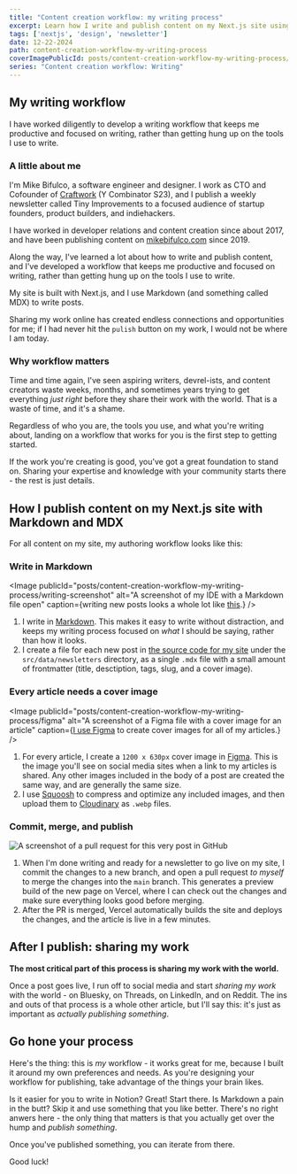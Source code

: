 ```yaml
---
title: "Content creation workflow: my writing process"
excerpt: Learn how I write and publish content on my Next.js site using Markdown and MDX, and a custom content creation workflow.
tags: ['nextjs', 'design', 'newsletter']
date: 12-22-2024
path: content-creation-workflow-my-writing-process
coverImagePublicId: posts/content-creation-workflow-my-writing-process/cover
series: "Content creation workflow: Writing"
---
```


## My writing workflow
I have worked diligently to develop a writing workflow that keeps me productive and focused on writing, rather than getting hung up on the tools I use to write.

### A little about me

I'm Mike Bifulco, a software engineer and designer. I work as CTO and Cofounder of [Craftwork](https://craftwork.com) (Y Combinator S23), and I publish a weekly newsletter called Tiny Improvements to a focused audience of startup founders, product builders, and indiehackers.

I have worked in developer relations and content creation since about 2017, and have been publishing content on [mikebifulco.com](https://mikebifulco.com) since 2019.

Along the way, I've learned a lot about how to write and publish content, and I've developed a workflow that keeps me productive and focused on writing, rather than getting hung up on the tools I use to write.

My site is built with Next.js, and I use Markdown (and something called MDX) to write posts.

Sharing my work online has created endless connections and opportunities for me; if I had never hit the `pulish` button on my work, I would not be where I am today.

### Why workflow matters

Time and time again, I've seen aspiring writers, devrel-ists, and content creators waste weeks, months, and sometimes years trying to get everything _just right_ before they share their work with the world. That is a waste of time, and it's a shame.

Regardless of who you are, the tools you use, and what you're writing about, landing on a workflow that works for you is the first step to getting started.

If the work you're creating is good, you've got a great foundation to stand on. Sharing your expertise and knowledge with your community starts there - the rest is just details.


## How I publish content on my Next.js site with Markdown and MDX

For all content on my site, my authoring workflow looks like this:

### Write in Markdown
<Image
  publicId="posts/content-creation-workflow-my-writing-process/writing-screenshot"
  alt="A screenshot of my IDE with a Markdown file open"
  caption={<span>writing new posts looks a whole lot like <a href="https://mikebifulco.com/posts/self-healing-urls-nextjs-seo">this</a>.</span>}
/>

1. I write in [Markdown](https://daringfireball.net/projects/markdown/). This makes it easy to write without distraction, and keeps my writing process focused on _what_ I should be saying, rather than how it looks.
1. I create a file for each new post in [the source code for my site](https://github.com/mikebifulco/blog) under the `src/data/newsletters` directory, as a single `.mdx` file with a small amount of frontmatter (title, desctiption, tags, slug, and a cover image).


### Every article needs a cover image

<Image
  publicId="posts/content-creation-workflow-my-writing-process/figma"
  alt="A screenshot of a Figma file with a cover image for an article"
  caption={<span><a href="https://mikebifulco.com/newsletter/open-sourcing-my-design-system">I use Figma</a> to create cover images for all of my articles.</span>}
/>

1. For every article, I create a `1200 x 630px` cover image in [Figma](https://mikebifulco.com/newsletter/open-sourcing-my-design-system). This is the image you'll see on social media sites when a link to my articles is shared. Any other images included in the body of a post are created the same way, and are generally the same size.
1. I use [Squoosh](https://squoosh.app) to compress and optimize any included images, and then upload them to [Cloudinary](https://cloudinary.com) as `.webp` files.

### Commit, merge, and publish

<Image
  publicId="posts/content-creation-workflow-my-writing-process/pull-request"
  alt="A screenshot of a pull request for this very post in GitHub"
  caption="This is what a pull request looks like for this very post."
/>

1. When I'm done writing and ready for a newsletter to go live on my site, I commit the changes to a new branch, and open a pull request _to myself_ to merge the changes into the `main` branch. This generates a preview build of the new page on Vercel, where I can check out the changes and make sure everything looks good before merging.
1. After the PR is merged, Vercel automatically builds the site and deploys the changes, and the article is live in a few minutes.

## After I publish: sharing my work
**The most critical part of this process is sharing my work with the world.**

Once a post goes live, I run off to social media and start _sharing my work_ with the world - on Bluesky, on Threads, on LinkedIn, and on Reddit. The ins and outs of that process is a whole other article, but I'll say this: it's just as important as _actually publishing something_.

## Go hone your process

Here's the thing: this is _my_ workflow - it works great for me, because I built it around my own preferences and needs. As you're designing your workflow for publishing, take advantage of the things your brain likes.

Is it easier for you to write in Notion? Great! Start there. Is Markdown a pain in the butt? Skip it and use something that you like better. There's no right anwers here - the only thing that matters is that you actually get over the hump and _publish something_.

Once you've published something, you can iterate from there.

Good luck!

